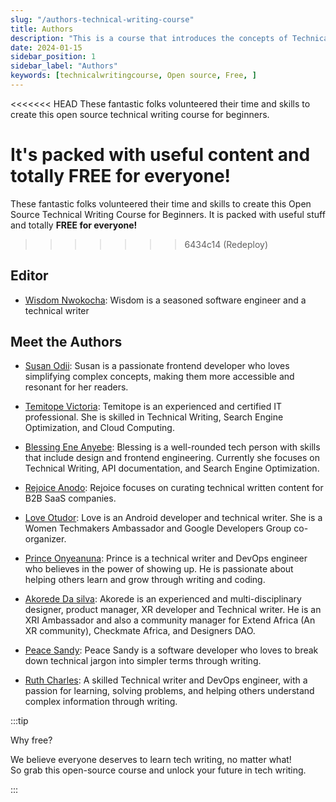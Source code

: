 ```yaml
---
slug: "/authors-technical-writing-course"
title: Authors
description: "This is a course that introduces the concepts of Technical writing to beginners"
date: 2024-01-15
sidebar_position: 1
sidebar_label: "Authors"
keywords: [technicalwritingcourse, Open source, Free, ]
---
```




<<<<<<< HEAD
These fantastic folks volunteered their time and skills to create this open source technical writing course for beginners.


It's packed with useful content and totally **FREE for everyone!**
=======
These fantastic folks volunteered their time and skills to create this Open Source Technical Writing Course for Beginners. It is packed with useful stuff and totally **FREE for everyone!**
>>>>>>> 6434c14 (Redeploy)


## Editor


- [Wisdom Nwokocha](https://www.linkedin.com/in/joklinztech): Wisdom is a seasoned software engineer and a technical writer


## Meet the Authors


- [Susan Odii](https://www.linkedin.com/in/susanodiifrontenddeveloper/): Susan is a passionate frontend developer who loves simplifying complex concepts, making them more accessible and resonant for her readers.


- [Temitope Victoria](https://www.linkedin.com/in/temitope-victoria/): Temitope is an experienced and certified IT professional. She is skilled in Technical Writing, Search Engine Optimization, and Cloud Computing.


- [Blessing Ene Anyebe](https://www.linkedin.com/in/anyebe-blessing-ene-kwennb/): Blessing is a well-rounded tech person with skills that include design and frontend engineering. Currently she focuses on Technical Writing, API documentation, and Search Engine Optimization.


- [Rejoice Anodo](https://linktr.ee/rejoiceanodo): Rejoice focuses on curating technical written content for B2B SaaS companies.


- [Love Otudor](https://www.linkedin.com/in/loveotudor/): Love is an Android developer and technical writer. She is a Women Techmakers Ambassador and Google Developers Group co-organizer.


- [Prince Onyeanuna](https://www.linkedin.com/in/prince-onyeanuna-607352246/): Prince is a technical writer and DevOps engineer who believes in the power of showing up. He is passionate about helping others learn and grow through writing and coding.


- [Akorede Da silva](https://www.linkedin.com/in/akorede-dasilva/): Akorede is an experienced and multi-disciplinary designer, product manager, XR developer and Technical writer. He is an XRI Ambassador and also a community manager for Extend Africa (An XR community), Checkmate Africa, and Designers DAO.


- [Peace Sandy](https://www.linkedin.com/in/peace-sandy-bb7a691b0/): Peace Sandy is a software developer who loves to break down technical jargon into simpler terms through writing.


- [Ruth Charles](https://www.linkedin.com/in/ruthycharles): A skilled Technical writer and DevOps engineer, with a passion for learning, solving problems, and helping others understand complex information through writing.


:::tip

Why free?

We believe everyone deserves to learn tech writing, no matter what!  
So grab this open-source course and unlock your future in tech writing.

:::

